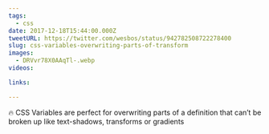 ```yaml
---
tags:
  - css
date: 2017-12-18T15:44:00.000Z
tweetURL: https://twitter.com/wesbos/status/942782508722278400
slug: css-variables-overwriting-parts-of-transform
images:
  - DRVvr78X0AAqTl-.webp
videos:

links:

---
```

🔥 CSS Variables are perfect for overwriting parts of a definition that can’t be broken up like text-shadows, transforms or gradients
